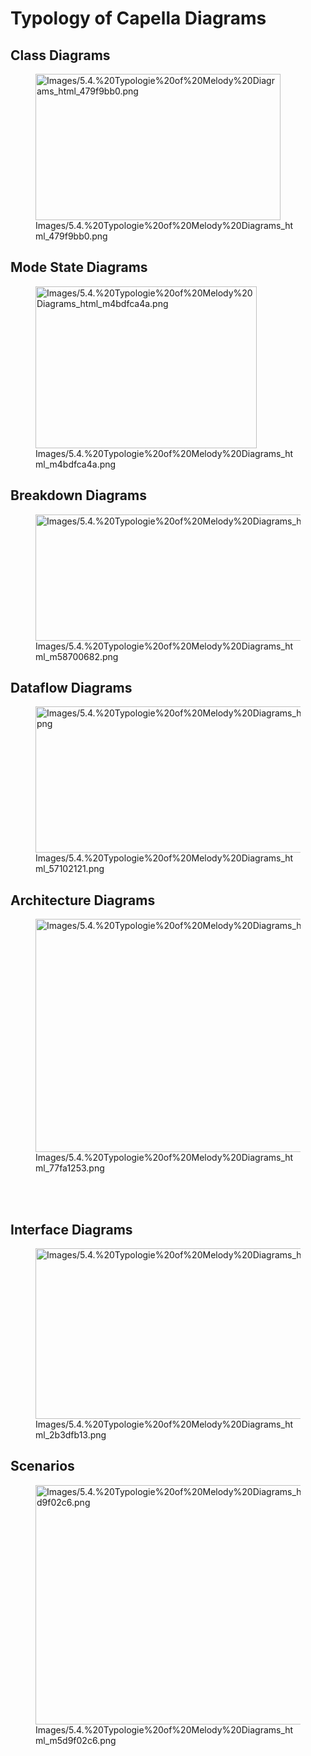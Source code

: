             
= Typology of Capella Diagrams =
 
== Class Diagrams ==
 
[[Image:Images/5.4.%20Typologie%20of%20Melody%20Diagrams_html_479f9bb0.png|392x234px]]

 
== Mode State Diagrams ==
 
[[Image:Images/5.4.%20Typologie%20of%20Melody%20Diagrams_html_m4bdfca4a.png|354x259px]]

 
== Breakdown Diagrams ==
 
[[Image:Images/5.4.%20Typologie%20of%20Melody%20Diagrams_html_m58700682.png|582x202px]]

 
== Dataflow Diagrams ==
 
[[Image:Images/5.4.%20Typologie%20of%20Melody%20Diagrams_html_57102121.png|518x234px]]

 
== Architecture Diagrams ==
 
[[Image:Images/5.4.%20Typologie%20of%20Melody%20Diagrams_html_77fa1253.png|554x373px]]

 
<br>
<br>

 
== Interface Diagrams ==
 
[[Image:Images/5.4.%20Typologie%20of%20Melody%20Diagrams_html_2b3dfb13.png|553x273px]]

 
== Scenarios ==
 
[[Image:Images/5.4.%20Typologie%20of%20Melody%20Diagrams_html_m5d9f02c6.png|477x383px]]

 
<br>

   